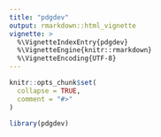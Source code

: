 ```yaml
---
title: "pdgdev"
output: rmarkdown::html_vignette
vignette: >
  %\VignetteIndexEntry{pdgdev}
  %\VignetteEngine{knitr::rmarkdown}
  %\VignetteEncoding{UTF-8}
---
```


```r
knitr::opts_chunk$set(
  collapse = TRUE,
  comment = "#>"
)
```

```r
library(pdgdev)
```
